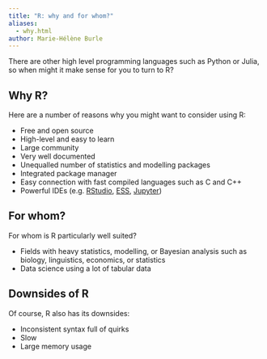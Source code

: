 ```yaml
---
title: "R: why and for whom?"
aliases:
  - why.html
author: Marie-Hélène Burle
---
```


:::{.def}

There are other high level programming languages such as Python or Julia, so when might it make sense for you to turn to R?

:::

## Why R?

Here are a number of reasons why you might want to consider using R:

- Free and open source
- High-level and easy to learn
- Large community
- Very well documented
- Unequalled number of statistics and modelling packages
- Integrated package manager
- Easy connection with fast compiled languages such as C and C++
- Powerful IDEs (e.g. [RStudio](https://posit.co/download/rstudio-desktop/), [ESS](https://ess.r-project.org/), [Jupyter](https://jupyter.org/))

## For whom?

For whom is R particularly well suited?

- Fields with heavy statistics, modelling, or Bayesian analysis such as biology, linguistics, economics, or statistics
- Data science using a lot of tabular data

## Downsides of R

Of course, R also has its downsides:

- Inconsistent syntax full of quirks
- Slow
- Large memory usage
